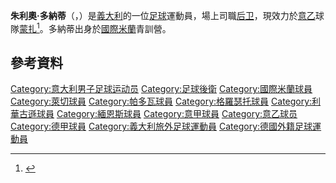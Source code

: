 
{{Infobox football biography
| name = Giulio Donati
| image = Giulio-Donati (cropped).jpg
| caption = Donati with [[Bayer_04_Leverkusen|Leverkusen]] in 2014
| birth_date = {{birth date and age|1990|2|5|df=y}}
| birth_place = [[意大利|意大利]][[彼得拉桑塔|彼得拉桑塔]]
| height = 1.79 m<ref>{{Cite web |url=http://www.bayer04.de/B04-DEU/de/2039.aspx?guid=2039-A803EAF7-DA0A-4D8C-AA41-D8615FD786C5 |title=Archived copy |access-date=23 December 2013 |archive-url=https://web.archive.org/web/20131109154439/http://www.bayer04.de/B04-DEU/de/2039.aspx?guid=2039-A803EAF7-DA0A-4D8C-AA41-D8615FD786C5 |archive-date=9 November 2013 |url-status=dead }}</ref>
| position = 後衛
| currentclub = [[蒙扎足球俱乐部|蒙沙]]
| clubnumber = 2
| youthyears1 = 2003–2008
| youthclubs1 = [[盧切塞利伯塔斯1905體育會|盧切塞]]
| youthyears2 = 2008–2010
| youthclubs2 = Inter Milan
| years1 = 2009–2013
| clubs1 = [[國際米蘭|國際米蘭]]
| caps1 = 0
| goals1 = 0
| years2 = 2010–2011
| clubs2 = → [[莱切足球俱乐部|莱切]] (loan)
| caps2 = 14
| goals2 = 0
| years3 = 2011–2012
| clubs3 = → [[帕多瓦足球俱樂部|帕多瓦]] (loan)
| caps3 = 28
| goals3 = 0
| years4 = 2012–2013
| clubs4 = → [[格羅瑟托足球俱樂部|格羅薛圖]] (loan)
| caps4 = 27
| goals4 = 0
| years5 = 2013–2016
| clubs5 = [[勒沃库森足球俱乐部|利華古遜]]
| caps5 = 43
| goals5 = 0
| years6 = 2016–2019
| clubs6 = [[美因茨05足球俱乐部|緬恩斯]]
| caps6 = 81
| goals6 = 0
| years7 = 2019–2020
| clubs7 = [[莱切足球俱乐部|莱切]] 
| caps7 = 20
| goals7 = 1
| years8 = 2020–
| clubs8 = [[蒙扎足球俱乐部|蒙沙]]
| caps8 = 44
| goals8 = 0
| nationalyears1 = 2010
| nationalteam1 = 意大利U20
| nationalcaps1 = 3
| nationalgoals1 = 0
| nationalyears2 = 2010–2013
| nationalteam2 = [[義大利21歲以下國家足球隊|意大利U21]]
| nationalcaps2 = 26
| nationalgoals2 = 0
| pcupdate = 11:07, 5 December 2021 (UTC)
| ntupdate = 18 June 2013
}}

'''朱利奧·多納蒂'''（{{lang-it|'''Giulio Donati'''}}，{{bd|1990年|2月5日}}）是[[義大利|義大利]]的一位[[足球|足球]]運動員，場上司職[[後衛_(足球)|后卫]]，現效力於[[意大利足球乙級聯賽|意乙]]球隊[[蒙扎足球俱樂部|蒙扎]]<ref>{{cite web | url = http://www.bayer04.de/B04-ENG/en/_md_aktuell-dt.aspx?aktuell=aktuell-4391&guid=0-920FE473-6E45-4940-A760-643DBB7BB64F-575 | title = Bayer 04 sign Giulio Donati | publisher = Bayer 04 Leverkusen | date = 21 June 2013 | accessdate = 11 August 201 | archive-date = 2020-11-24 | archive-url = https://web.archive.org/web/20201124101109/https://www.bayer04.de/B04-ENG/en/_md_aktuell-dt.aspx?aktuell=aktuell-4391&guid=0-920FE473-6E45-4940-A760-643DBB7BB64F-575 | dead-url = no }}</ref>。多納蒂出身於[[國際米蘭|國際米蘭]]青訓營。

==參考資料==
{{reflist}}

{{蒙扎球员名单}}

{{DEFAULTSORT:Donati, Giulio}}
[[Category:意大利男子足球运动员|Category:意大利男子足球运动员]]
[[Category:足球後衛|Category:足球後衛]]
[[Category:國際米蘭球員|Category:國際米蘭球員]]
[[Category:萊切球員|Category:萊切球員]]
[[Category:帕多瓦球員|Category:帕多瓦球員]]
[[Category:格羅瑟托球員|Category:格羅瑟托球員]]
[[Category:利華古遜球員|Category:利華古遜球員]]
[[Category:緬恩斯球員|Category:緬恩斯球員]]
[[Category:意甲球員|Category:意甲球員]]
[[Category:意乙球员|Category:意乙球员]]
[[Category:德甲球員|Category:德甲球員]]
[[Category:義大利旅外足球運動員|Category:義大利旅外足球運動員]]
[[Category:德國外籍足球運動員|Category:德國外籍足球運動員]]